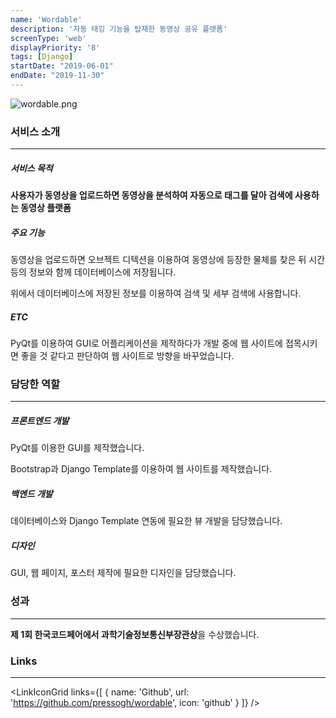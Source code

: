 ```yaml
---
name: 'Wordable'
description: '자동 태깅 기능을 탑재한 동영상 공유 플랫폼'
screenType: 'web'
displayPriority: '8'
tags: [Django]
startDate: "2019-06-01"
endDate: "2019-11-30"
---
```


![wordable.png](/portfolio/wordable.png)

### 서비스 소개

---

##### 서비스 목적

**사용자가 동영상을 업로드하면 동영상을 분석하여 자동으로 태그를 달아 검색에 사용하는 동영상 플랫폼**

##### 주요 기능

동영상을 업로드하면 오브젝트 디텍션을 이용하여 동영상에 등장한 물체를 찾은 뒤 시간 등의 정보와 함께 데이터베이스에 저장됩니다.

위에서 데이터베이스에 저장된 정보를 이용하여 검색 및 세부 검색에 사용합니다.

##### ETC

PyQt를 이용하여 GUI로 어플리케이션을 제작하다가 개발 중에 웹 사이트에 접목시키면 좋을 것 같다고 판단하여 웹 사이트로 방향을 바꾸었습니다.

### 담당한 역할

---

##### 프론트엔드 개발

PyQt를 이용한 GUI를 제작했습니다.

Bootstrap과 Django Template를 이용하여 웹 사이트를 제작했습니다.

##### 백엔드 개발

데이터베이스와 Django Template 연동에 필요한 뷰 개발을 담당했습니다.

##### 디자인

GUI, 웹 페이지, 포스터 제작에 필요한 디자인을 담당했습니다.


### 성과

---

**제 1회 한국코드페어에서 과학기술정보통신부장관상**을 수상했습니다.

### Links

---

<LinkIconGrid
	links={[
		{
			name: 'Github',
			url: 'https://github.com/pressogh/wordable',
			icon: 'github'
		}
	]}
/>
